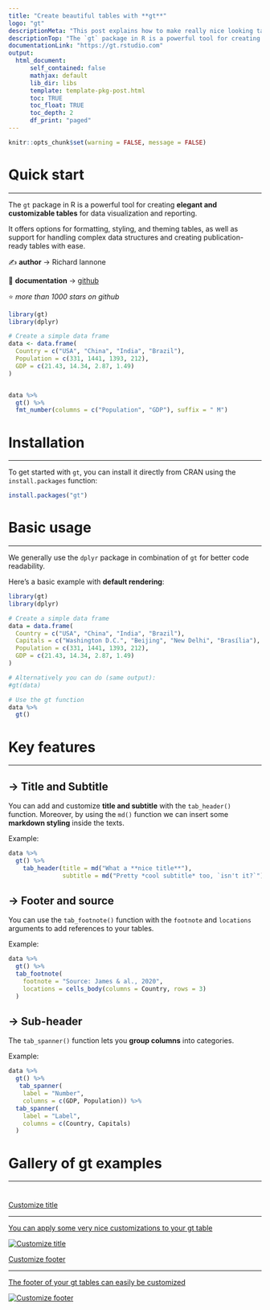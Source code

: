 ```yaml
---
title: "Create beautiful tables with **gt**"
logo: "gt"
descriptionMeta: "This post explains how to make really nice looking tables with the gt package. It provides several reproducible examples with explanation and R code."
descriptionTop: "The `gt` package in R is a powerful tool for creating **elegant and customizable tables** for data visualization and reporting. It offers a user-friendly way to **design and style tables** in RMarkdown documents and Shiny applications."
documentationLink: "https://gt.rstudio.com"
output:
  html_document:
      self_contained: false    
      mathjax: default
      lib_dir: libs
      template: template-pkg-post.html
      toc: TRUE
      toc_float: TRUE
      toc_depth: 2
      df_print: "paged"
---
```


```r
knitr::opts_chunk$set(warning = FALSE, message = FALSE)
```

<div class="container">

# Quick start
***
The `gt` package in R is a powerful tool for creating **elegant and customizable tables** for data visualization and reporting.

<div class = "row">

<div class = "col-md-5  col-sm-12 align-self-center">

It offers options for formatting, styling, and theming tables, as well as support for handling complex data structures and creating publication-ready tables with ease.

✍️ **author** &rarr; Richard Iannone

📘 **documentation** &rarr; [github](https://gt.rstudio.com)

⭐️ *more than 1000 stars on github*
</div>

<div class = "col-md-7  col-sm-12">
```r
library(gt)
library(dplyr)

# Create a simple data frame
data <- data.frame(
  Country = c("USA", "China", "India", "Brazil"),
  Population = c(331, 1441, 1393, 212),
  GDP = c(21.43, 14.34, 2.87, 1.49)
)


data %>%
  gt() %>%
  fmt_number(columns = c("Population", "GDP"), suffix = " M")

```
</div>
</div>

# Installation
***
To get started with `gt`, you can install it directly from CRAN using the `install.packages` function:

```r
install.packages("gt")
```

# Basic usage 
***

We generally use the `dplyr` package in combination of `gt` for better code readability.

Here's a basic example with **default rendering**:

```r
library(gt)
library(dplyr)

# Create a simple data frame
data = data.frame(
  Country = c("USA", "China", "India", "Brazil"),
  Capitals = c("Washington D.C.", "Beijing", "New Delhi", "Brasília"),
  Population = c(331, 1441, 1393, 212),
  GDP = c(21.43, 14.34, 2.87, 1.49)
)

# Alternatively you can do (same output):
#gt(data)

# Use the gt function
data %>%
  gt()
```

# Key features
***

## &rarr; Title and Subtitle
You can add and customize **title and subtitle** with the `tab_header()` function. Moreover, by using the `md()` function we can insert some **markdown styling** inside the texts.

Example:

```r
data %>%
  gt() %>%
    tab_header(title = md("What a **nice title**"),
               subtitle = md("Pretty *cool subtitle* too, `isn't it?`"))
```

## &rarr; Footer and source
You can use the `tab_footnote()` function with the `footnote` and `locations` arguments to add references to your tables. 

Example:

```r
data %>%
  gt() %>%
  tab_footnote(
    footnote = "Source: James & al., 2020",
    locations = cells_body(columns = Country, rows = 3)
  )
```

## &rarr; Sub-header
The `tab_spanner()` function lets you **group columns** into categories.

Example:

```r
data %>%
  gt() %>%
   tab_spanner(
    label = "Number",
    columns = c(GDP, Population)) %>%
  tab_spanner(
    label = "Label",
    columns = c(Country, Capitals)
  )
```


# Gallery of gt examples
***

<section class=bg id=portfolio style=padding-top:10px><div class=container><div class=row id=portfolio-items><div class='portfolio-item col-sm-6 col-md-6'><a class=portfolio-link href=../350-custom-title-in-gt-table.html><div class=portfolio-hover><div class=portfolio-hover-content><p>Customize title<hr><p class=explanation_portfolio>You can apply some very nice customizations to your gt table</div></div><img alt='Customize title'class='img-fluid imgOfPortfolio'src=../img/graph/350-custom-title-in-gt-table.png></a></div><div class='portfolio-item col-sm-6 col-md-6'><a class=portfolio-link href=../351-custom-footer-and-references-with-gt-table.html><div class=portfolio-hover><div class=portfolio-hover-content><p>Customize footer <hr><p class=explanation_portfolio>The footer of your gt tables can easily be customized</div></div><img alt='Customize footer 'class='img-fluid imgOfPortfolio'src=../img/graph/351-custom-footer-and-references-with-gt-table.png></a></div></div></div></section>

<!-- Close container -->
</div>
